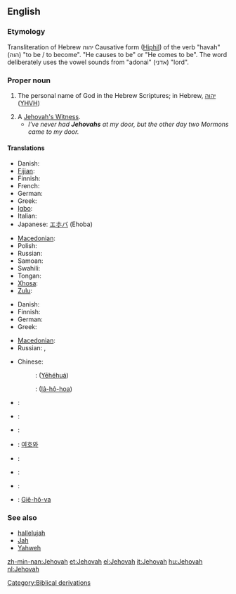 ==English==

===Etymology===
Transliteration of Hebrew יהוה Causative form ([[Hiphil]]) of the verb "havah" (הוה) "to be / to become". "He causes to be" or "He comes to be".  The word deliberately uses the vowel sounds from "adonai" (אדני) "lord".

===Proper noun===
{{en-proper noun}}

# {{religion}} The personal name of God in the Hebrew Scriptures; in Hebrew, [[יהוה]] ([[YHVH]])
# A [[Jehovah's Witness]].
#* ''I've never had '''Jehovahs''' at my door, but the other day two Mormons came to my door.''

====Translations====
{{trans-top|name of God}}
* Danish: {{t-|da|Jehova}}
* [[Fijian]]: {{t|fj|Jiova |xs=Fijian}}
* Finnish: {{t-|fi|Jehova}}
* French: {{t|fr|Jéhovah }}
* German: {{t+|de|Jehova}}
* Greek: {{t+|el|Ιεχωβά|m|tr=Iechová|sc=Grek}}
* [[Igbo]]: {{tø|ig|Jehova }}
* Italian: {{t+|it|Geova}}
* Japanese: [[エホバ]] (Ehoba)
{{trans-mid}}
* [[Macedonian]]: {{t|mk|Јехова|m|tr=Jehóva|sc=Cyrl|xs=Macedonian}}
* Polish: {{t|pl|Jehowa|m}}
* Russian: {{t|ru|Иегова|m|tr=Ijegóva|sc=Cyrl}}
* Samoan: {{t|sm|Ieova |xs=Samoan}}
* Swahili: {{t|sw|Yehova |xs=Swahili}}
* Tongan: {{tø|to|Jihova |xs=Tongan}}
* [[Xhosa]]: {{t|xh|uYehova |xs=Xhosa}}
* [[Zulu]]: {{t|zu|uJehova |xs=Zulu}}
{{trans-bottom}}

{{trans-top|Jehova's Witness}}
* Danish: {{t|da|Jehovas Vidner|p}}
* Finnish: {{t+|fi|Jehovan todistaja}}
* German: {{t+|de|Jehovas Zeugen}}
* Greek: {{t+|el|Μάρτυρες του Ιεχωβά|m|p|tr=Mártires tou Iechová|sc=Grek}}
{{trans-mid}}
* [[Macedonian]]: {{t|mk|Јеховин сведок|m|tr=Jéhovin svédok|sc=Cyrl|xs=Macedonian}}
* Russian: {{t|ru|свидетель Иеговы|m|tr=svid'ét'el' Ijegóvy|sc=Cyrl}}, {{t|ru|иеговист|m|tr=ijegovíst|sc=Cyrl}}
{{trans-bottom}}

{{checktrans-top}}
* Chinese:
*: {{ttbc|Mandarin}}: {{zh-ts|耶和華|耶和华}} ([[Yēhéhuá]])
*: {{ttbc|Min Nan}}: {{zh-ts|耶和華|耶和华}} ([[Iâ-hô-hoa]])
* {{ttbc|French}}: {{t+|fr|Jéhovah}}
* {{ttbc|Hebrew}}: {{t+|he|יהוה|sc=Hebr}}
* {{ttbc|Italian}}: {{t+|it|Geova}}
{{checktrans-mid}}
* {{ttbc|Korean}}: [[여호와]]
* {{ttbc|Latin}}: {{t-|la|Iehova}}
* {{ttbc|Slovak}}: {{t-|sk|Jehova|m}}
* {{ttbc|Spanish}}: {{t+|es|Jehová|m}}
* {{ttbc|Vietnamese}}: [[Giê-hô-va]]
{{checktrans-bottom}}

===See also===
* [[hallelujah]]
* [[Jah]]
* [[Yahweh]]

[[Category:Biblical derivations]]

[[zh-min-nan:Jehovah]]
[[et:Jehovah]]
[[el:Jehovah]]
[[it:Jehovah]]
[[hu:Jehovah]]
[[nl:Jehovah]]